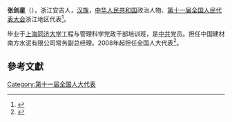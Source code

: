 '''张剑星'''（{{bd|1960年||}}），浙江安吉人，[[汉族|汉族]]，[[中华人民共和国|中华人民共和国]]政治人物、[[第十一届全国人民代表大会|第十一届全国人民代表大会]]浙江地区代表<ref>{{cite web|author=新华网|title=第十一届全国人大代表|url=http://news.xinhuanet.com/ziliao/2008-03/03/content_7708230.htm?node=36628|publisher=新华网|accessdate=2014-01-07|archive-date=2014-01-10|archive-url=https://web.archive.org/web/20140110211415/http://news.xinhuanet.com/ziliao/2008-03/03/content_7708230.htm?node=36628|dead-url=no}}</ref>。

毕业于[[上海同济大学|上海同济大学]]工程与管理科学党政干部培训班，是[[中共|中共]]党员。担任中国建材南方水泥有限公司常务副总经理。2008年起担任全国人大代表<ref>{{cite news|title=全国人大代表信息-张剑星|url= http://210.82.31.1:8084/delegate/viewDelegate.action?dbid=110898|accessdate=2013-04-05|newspaper=全国人大网|archive-url=https://web.archive.org/web/20140326121649/http://www.npc.gov.cn/delegate/viewDelegate.action?dbid=110898|archive-date=2014-03-26|dead-url=yes}}</ref>。

==參考文獻==
{{reflist}}
[[Category:第十一届全国人大代表|Category:第十一届全国人大代表]]